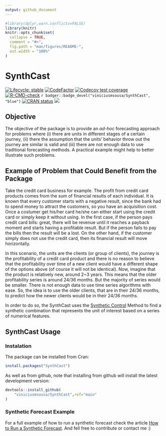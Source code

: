 ```yaml
---
output: github_document
---
```


<!-- README.md is generated from README.Rmd. Please edit that file -->

```r
#library(dplyr,warn.conflicts=FALSE)
library(knitr)
knitr::opts_chunk$set(
  collapse = TRUE,
  comment = "#>",
  fig.path = "man/figures/README-",
  out.width = "100%"
)
```

# SynthCast

<!-- badges: start -->
[![Lifecycle: stable](https://img.shields.io/badge/lifecycle-stable-brightgreen.svg)](https://lifecycle.r-lib.org/articles/stages.html#stable)
[![CodeFactor](https://www.codefactor.io/repository/github/viniciusmsousa/synthcast/badge)](https://www.codefactor.io/repository/github/viniciusmsousa/synthcast)
[![Codecov test coverage](https://codecov.io/gh/viniciusmsousa/SynthCast/branch/main/graph/badge.svg)](https://codecov.io/gh/viniciusmsousa/SynthCast?branch=main)
[![R-CMD-check](https://github.com/viniciusmsousa/SynthCast/workflows/R-CMD-check/badge.svg)](https://github.com/viniciusmsousa/SynthCast/actions)
`r badger::badge_devel("viniciusmsousa/SynthCast", "blue")`
[![CRAN status](https://www.r-pkg.org/badges/version/SynthCast)](https://cran.r-project.org/package=SynthCast)
[![](https://cranlogs.r-pkg.org/badges/grand-total/SynthCast)](https://CRAN.R-project.org/package=SynthCast)
<!-- badges: end -->


## Objective

The objective of the package is to provide an *ad-hoc* forecasting approach for problems where (i) there are units in different stages of a certain journey, (ii) there the assumption that the units' behavior throw out the journey are similar is valid and (iii) there are not enough data to use traditional forecasting methods. A practical example might help to better illustrate such problems.

## Example of Problem that Could Benefit from the Package

Take the credit card business for example. The profit from credit card products comes from the sum of financial results of each individual. It is known that every customer starts with a negative result, since the bank had to spend money to attract the customers, so you have an acquisition cost. Once a costumer get his/her card he/she can either start using the credit card or simply keep it without using. In the first case, if the person pays credit card bills: great, there will be revenue until it reaches a payback moment and starts having a profitable result. But if the person fails to pay the bills then the result will be a lost. On the other hand, if the customer simply does not use the credit card, then its financial result will move horizontally.

In this scenario, the units are the clients (or group of clients), the journey is the profitability of a credit card product and there is no reason to believe that the profitability over time of a new client would have a different shape of the options above (of course it will not be identical). Now, imagine that the product is relatively new, around 2\~3 years. This means that the older profitability series is around 24/36 months. But the majority of series would be smaller. There is not enough data to use time series algorithms with ease. So, the idea is to use the older clients, that are in their 24/36 months, to predict how the newer clients would be in their 24/36 months.

In order to do so, the SynthCast uses the [Synthetic Control](https://www.jstatsoft.org/article/view/v042i13) Method to find a synthetic combination that represents the unit of interest based on a series of numerical features. 

## SynthCast Usage

### Instalation

The package can be installed from Cran:
```r
install.packages("SynthCast")
```


As well as from github, note that installing from github will install the latest development version:
```r
devtools::install_github(
    "viniciusmsousa/SynthCast",ref="main"
)
```

### Synthetic Forecast Example

For a full example of how to run a synthetic forecast check the article [How to Run a Synthetic Forecast](https://viniciusmsousa.github.io/SynthCast/articles/how-to-run-synthetic-forecast.html). And fell free to contribute or contact me :)
